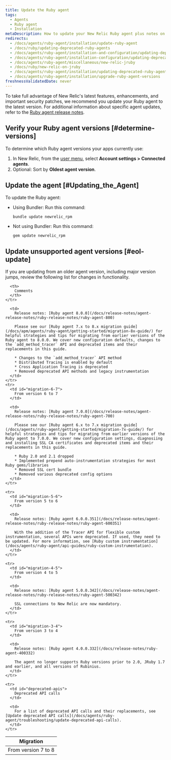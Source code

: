```yaml
---
title: Update the Ruby agent
tags:
  - Agents
  - Ruby agent
  - Installation
metaDescription: How to update your New Relic Ruby agent plus notes on EOL support for early agent versions.
redirects:
  - /docs/agents/ruby-agent/installation/update-ruby-agent
  - /docs/ruby/updating-deprecated-ruby-agents
  - /docs/agents/ruby-agent/installation-and-configuration/updating-deprecated-ruby-agents
  - /docs/agents/ruby-agent/installation-configuration/updating-deprecated-ruby-agents
  - /docs/agents/ruby-agent/miscellaneous/new-relic-jruby
  - /docs/ruby/new-relic-on-jruby
  - /docs/agents/ruby-agent/installation/updating-deprecated-ruby-agents
  - /docs/agents/ruby-agent/installation/upgrade-ruby-agent-versions
freshnessValidatedDate: never
---
```


To take full advantage of New Relic's latest features, enhancements, and important security patches, we recommend you update your Ruby agent to the latest version. For additional information about specific agent updates, refer to the [Ruby agent release notes](/docs/release-notes/agent-release-notes/ruby-release-notes).

## Verify your Ruby agent versions [#determine-versions]

To determine which Ruby agent versions your apps currently use:

1. In New Relic, from the [user menu](/docs/accounts/accounts-billing/general-account-settings/intro-account-settings), select **Account settings > Connected agents**.
2. Optional: Sort by **Oldest agent version**.

## Update the agent [#Updating_the_Agent]

To update the Ruby agent:

* Using Bundler: Run this command:

  ```
  bundle update newrelic_rpm
  ```
* Not using Bundler: Run this command:

  ```
  gem update newrelic_rpm
  ```

## Update unsupported agent versions [#eol-update]

<Callout variant="important">
  If you are updating from an older agent version, including major version jumps, review the following list for changes in functionality.
</Callout>

<table>
  <thead>
    <tr>
      <th style={{ width: "200px" }}>
        Migration
      </th>

      <th>
        Comments
      </th>
    </tr>
  </thead>

  <tbody>
    <tr>
      <td id="migration-7-8">
        From version 7 to 8
      </td>

      <td>
        Release notes: [Ruby agent 8.0.0](/docs/release-notes/agent-release-notes/ruby-release-notes/ruby-agent-800)

        Please see our [Ruby agent 7.x to 8.x migration guide](/docs/apm/agents/ruby-agent/getting-started/migration-8x-guide/) for helpful strategies and tips for migrating from earlier versions of the Ruby agent to 8.0.0. We cover new configuration defaults, changes to the `add_method_tracer` API and deprecated items and their replacements in this guide.

        * Changes to the `add_method_tracer` API method
        * Distributed Tracing is enabled by default
        * Cross Application Tracing is deprecated
        * Removed deprecated API methods and legacy instrumentation
      </td>
    </tr>
    <tr>
      <td id="migration-6-7">
        From version 6 to 7
      </td>

      <td>
        Release notes: [Ruby agent 7.0.0](/docs/release-notes/agent-release-notes/ruby-release-notes/ruby-agent-700)

        Please see our [Ruby agent 6.x to 7.x migration guide](/docs/agents/ruby-agent/getting-started/migration-7x-guide/) for helpful strategies and tips for migrating from earlier versions of the Ruby agent to 7.0.0. We cover new configuration settings, diagnosiing and installing SSL CA certificates and deprecated items and their replacements in this guide.

        * Ruby 2.0 and 2.1 dropped
        * Implemented prepend auto-instrumentation strategies for most Ruby gems/libraries
        * Removed SSL cert bundle
        * Removed various deprecated config options
      </td>
    </tr>

    <tr>
      <td id="migration-5-6">
        From version 5 to 6
      </td>

      <td>
        Release notes: [Ruby agent 6.0.0.351](/docs/release-notes/agent-release-notes/ruby-release-notes/ruby-agent-600351)

        With the addition of the Tracer API for flexible custom instrumentation, several APIs were deprecated. If used, they need to be updated. For more information, see [Ruby custom instrumentation](/docs/agents/ruby-agent/api-guides/ruby-custom-instrumentation).
      </td>
    </tr>

    <tr>
      <td id="migration-4-5">
        From version 4 to 5
      </td>

      <td>
        Release notes: [Ruby agent 5.0.0.342](/docs/release-notes/agent-release-notes/ruby-release-notes/ruby-agent-500342)

        SSL connections to New Relic are now mandatory.
      </td>
    </tr>

    <tr>
      <td id="migration-3-4">
        From version 3 to 4
      </td>

      <td>
        Release notes: [Ruby agent 4.0.0.332](/docs/release-notes/ruby-agent-400332)

        The agent no longer supports Ruby versions prior to 2.0, JRuby 1.7 and earlier, and all versions of Rubinius.
      </td>
    </tr>

    <tr>
      <td id="deprecated-apis">
        Deprecated API calls
      </td>

      <td>
        For a list of deprecated API calls and their replacements, see [Update deprecated API calls](/docs/agents/ruby-agent/troubleshooting/update-deprecated-api-calls).
      </td>
    </tr>
  </tbody>
</table>
